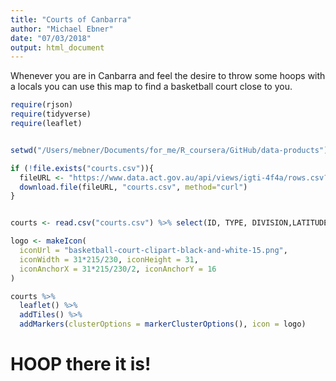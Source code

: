 ```yaml
---
title: "Courts of Canbarra"
author: "Michael Ebner"
date: "07/03/2018"
output: html_document
---
```


Whenever you are in Canbarra and feel the desire to throw some hoops with a locals you can use this map to find a basketball court close to you.

```r
require(rjson)
require(tidyverse)
require(leaflet)


setwd("/Users/mebner/Documents/for_me/R_coursera/GitHub/data-products")

if (!file.exists("courts.csv")){
  fileURL <- "https://www.data.act.gov.au/api/views/igti-4f4a/rows.csv?accessType=DOWNLOAD"
  download.file(fileURL, "courts.csv", method="curl")
} 


courts <- read.csv("courts.csv") %>% select(ID, TYPE, DIVISION,LATITUDE, LONGITUDE)

logo <- makeIcon(
  iconUrl = "basketball-court-clipart-black-and-white-15.png",
  iconWidth = 31*215/230, iconHeight = 31,
  iconAnchorX = 31*215/230/2, iconAnchorY = 16
)

courts %>%
  leaflet() %>%
  addTiles() %>%
  addMarkers(clusterOptions = markerClusterOptions(), icon = logo)
```

# HOOP there it is!